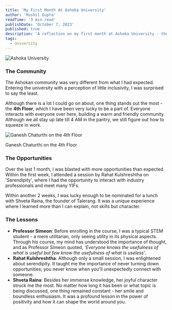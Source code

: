```yaml
---
title: 'My First Month At Ashoka University'
author: 'Rushil Gupta'
readTime: '3 min read'
publishDate: 'October 7, 2023'
published: true
description: 'A reflection on my first month at Ashoka University - the community, the opportunities, and the lessons.'
tags:
  - university
---
```


<BlogInfo frontmatter={frontmatter} />

![Ashoka University](/blogs/2/pic1.jpeg)

### The Community

The Ashokan community was very different from what I had expected. Entering the university with a perception of little inclusivity, I was surprised to
say the least.

Although there is a lot I could go on about, one thing stands out the most - the **4th Floor**, which I have been very lucky to be a part of. Everyone
interacts with everyone over here, building a warm and friendly community. Although we all stay up late till 4 AM in the pantry, we still figure out
how to squeeze in work.

<div className="image-caption">
  <img src="/blogs/2/pic2.jpeg" alt="Ganesh Chaturthi on the 4th Floor" className="mx-auto" />
  <p>Ganesh Chaturthi on the 4th Floor</p>
</div>

### The Opportunities

Over the last 1 month, I was blasted with more opportunities than expected. Within the first week, I attended a session by Rahat Kulshreshtha on
'Serendipity', where I had the opportunity to interact with industry professionals and meet many YIFs.

Within another 2 weeks, I was lucky enough to be nominated for a lunch with Shveta Raina, the founder of Talerang. It was a unique experience where I
learned more than I can explain, not skills but character.

### The Lessons

- **Professor Simeon**: Before enrolling in the course, I was a typical STEM student - a mere utilitarian, only seeing utility in its physical
  aspects. Through his course, my mind has understood the importance of thought, and as Professor Simeon quoted, _'Everyone knows the usefulness of
  what is useful but few know the usefulness of what is useless'_.
- **Rahat Kulshreshtha**: Although only a small session, I was enlightened about serendipity. It taught me the importance of never turning down
  opportunities; you never know when you'll unexpectedly connect with someone.
- **Shveta Raina**: Besides her immense knowledge, her joyful character struck me the most. No matter how long it has been or what topic is being
  discussed, one thing remained constant - her smile and boundless enthusiasm. It was a profound lesson in the power of positivity and how it can
  shape the world around you.
